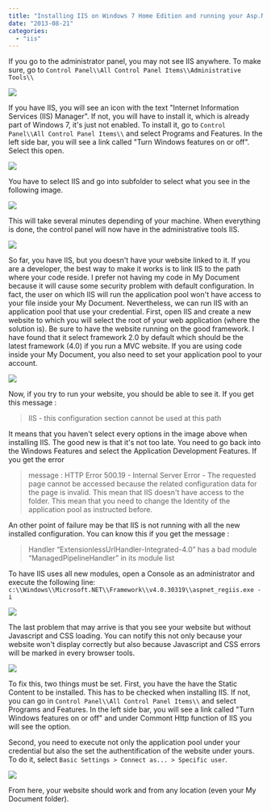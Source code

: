 ```yaml
---
title: "Installing IIS on Windows 7 Home Edition and running your Asp.Net MVC application"
date: "2013-08-21"
categories: 
  - "iis"
---
```


If you go to the administrator panel, you may not see IIS anywhere. To make sure, go to `Control Panel\\All Control Panel Items\\Administrative Tools\\`

![](/images/blog/iisCongifurationPanel-400x67.png)

If you have IIS, you will see an icon with the text "Internet Information Services (IIS) Manager". If not, you will have to install it, which is already part of Windows 7, it's just not enabled. To install it, go to `Control Panel\\All Control Panel Items\\` and select Programs and Features. In the left side bar, you will see a link called "Turn Windows features on or off". Select this open.

![](/images/blog/turningOnFeatureWindows-400x102.png)

You have to select IIS and go into subfolder to select what you see in the following image.

![](/images/blog/IISFeatures-326x400.png)

This will take several minutes depending of your machine. When everything is done, the control panel will now have in the administrative tools IIS.

![](/images/blog/iisOpen-400x320.png)

So far, you have IIS, but you doesn't have your website linked to it. If you are a developer, the best way to make it works is to link IIS to the path where your code reside. I prefer not having my code in My Document because it will cause some security problem with default configuration. In fact, the user on which IIS will run the application pool won't have access to your file inside your My Document. Nevertheless, we can run IIS with an application pool that use your credential. First, open IIS and create a new website to which you will select the root of your web application (where the solution is). Be sure to have the website running on the good framework. I have found that it select framework 2.0 by default which should be the latest framework (4.0) if you run a MVC website. If you are using code inside your My Document, you also need to set your application pool to your account.

![](/images/blog/identityAppPool-400x316.png)

Now, if you try to run your website, you should be able to see it. If you get this message :

> IIS - this configuration section cannot be used at this path

It means that you haven't select every options in the image above when installing IIS. The good new is that it's not too late. You need to go back into the Windows Features and select the Application Development Features. If you get the error 
 
> message : HTTP Error 500.19 - Internal Server Error - The requested page cannot be accessed because the related configuration data for the page is invalid. This mean that IIS doesn't have access to the folder. This mean that you need to change the Identity of the application pool as instructed before.

An other point of failure may be that IIS is not running with all the new installed configuration. You can know this if you get the message :

> Handler “ExtensionlessUrlHandler-Integrated-4.0” has a bad module “ManagedPipelineHandler” in its module list

To have IIS uses all new modules, open a Console as an administrator and execute the following line: `c:\\Windows\\Microsoft.NET\\Framework\\v4.0.30319\\aspnet_regiis.exe -i`

![](/images/blog/aspnetiisreg-400x100.png)

The last problem that may arrive is that you see your website but without Javascript and CSS loading. You can notify this not only because your website won't display correctly but also because Javascript and CSS errors will be marked in every browser tools.

![](/images/blog/websiteCssJsErrorAuthorization-400x214.png)

To fix this, two things must be set. First, you have the have the Static Content to be installed. This has to be checked when installing IIS. If not, you can go in `Control Panel\\All Control Panel Items\\` and select Programs and Features. In the left side bar, you will see a link called "Turn Windows features on or off" and under Commont Http function of IIS you will see the option.

Second, you need to execute not only the application pool under your credential but also the set the authentification of the website under yours. To do it, select `Basic Settings > Connect as... > Specific user`.

![](/images/blog/connectas-400x226.png)

From here, your website should work and from any location (even your My Document folder).

